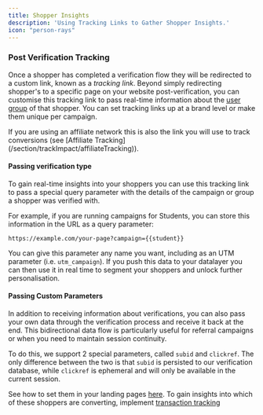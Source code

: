 ```yaml
---
title: Shopper Insights
description: 'Using Tracking Links to Gather Shopper Insights.'
icon: "person-rays"
---
```


### Post Verification Tracking
Once a shopper has completed a verification flow they will be redirected to a custom link, known as a *tracking link*. Beyond simply redirecting shopper's to a specific page on your website post-verification,
you can customise this tracking link to pass real-time information about the [user group](/section/buildRewardFlows/closedUserGroups) of that shopper. You can set tracking links up at a brand level or make them unique per campaign.

<Tip>
If you are using an affiliate network this is also the link you will use to track conversions (see [Affiliate Tracking](/section/trackImpact/affiliateTracking)).
</Tip>

#### Passing verification type
To gain real-time insights into your shoppers you can use this tracking link to pass a special query parameter with the details of the campaign or group a shopper was verified with. 

For example, if you are running campaigns for Students, you can store this information in the URL as a query parameter: 

```
https://example.com/your-page?campaign={{student}}
```

You can give this parameter any name you want, including as an UTM parameter (i.e. `utm_campaign`). If you push this data to your datalayer you can then use it in real time to segment your shoppers and unlock further personalisation.

#### Passing Custom Parameters

In addition to receiving information about verifications, you can also pass your own data through the verification process 
and receive it back at the end. This bidirectional data flow is particularly useful for referral campaigns or when you need to maintain session continuity.


To do this, we support 2 special parameters, called `subid` and `clickref`. The only difference between the two is
that `subid` is persisted to our verification database, while `clickref` is ephemeral and will only be available in the
current session.

See how to set them in your landing pages [here](/section/gettingStarted/landingPages). To gain insights into which of these shoppers are converting, implement [transaction tracking](/section/trackImpact/transactionTracking)